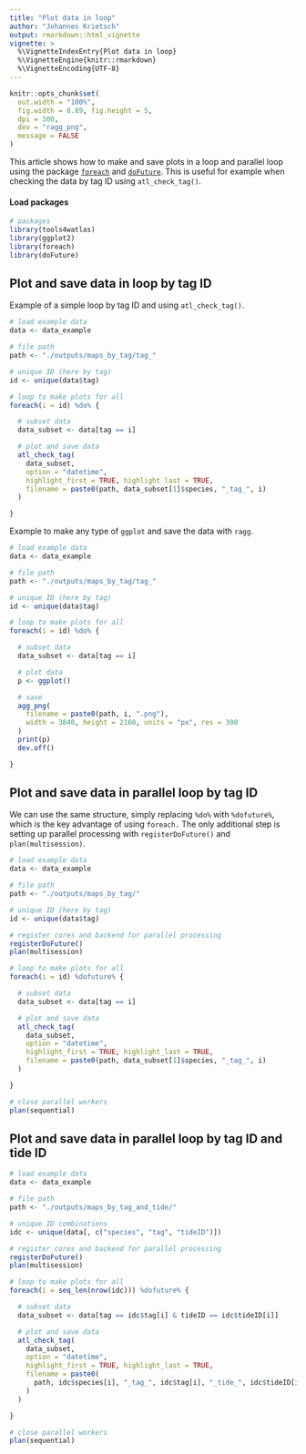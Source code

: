 ```yaml
---
title: "Plot data in loop"
author: "Johannes Krietsch"
output: rmarkdown::html_vignette
vignette: >
  %\VignetteIndexEntry{Plot data in loop}
  %\VignetteEngine{knitr::rmarkdown}
  %\VignetteEncoding{UTF-8}
---
```


```r
knitr::opts_chunk$set(
  out.width = "100%",
  fig.width = 8.89, fig.height = 5,
  dpi = 300,
  dev = "ragg_png",
  message = FALSE
)
```

This article shows how to make and save plots in a loop and parallel loop using the package [`foreach`]() and [`doFuture`](). This is useful for example when checking the data by tag ID using `atl_check_tag()`.

#### Load packages

```r
# packages
library(tools4watlas)
library(ggplot2)
library(foreach)
library(doFuture)
```

## Plot and save data in loop by tag ID

Example of a simple loop by tag ID and using `atl_check_tag()`.

```r
# load example data
data <- data_example

# file path
path <- "./outputs/maps_by_tag/tag_"

# unique ID (here by tag)
id <- unique(data$tag)

# loop to make plots for all
foreach(i = id) %do% {

  # subset data
  data_subset <- data[tag == i]

  # plot and save data
  atl_check_tag(
    data_subset,
    option = "datetime",
    highlight_first = TRUE, highlight_last = TRUE,
    filename = paste0(path, data_subset[1]$species, "_tag_", i)
  )

}
```

Example to make any type of `ggplot` and save the data with `ragg`.

```r
# load example data
data <- data_example

# file path
path <- "./outputs/maps_by_tag/tag_"

# unique ID (here by tag)
id <- unique(data$tag)

# loop to make plots for all
foreach(i = id) %do% {

  # subset data
  data_subset <- data[tag == i]

  # plot data
  p <- ggplot()

  # save
  agg_png(
    filename = paste0(path, i, ".png"),
    width = 3840, height = 2160, units = "px", res = 300
  )
  print(p)
  dev.off()

}
```


## Plot and save data in parallel loop by tag ID

We can use the same structure, simply replacing `%do%` with `%dofuture%`, which is the key advantage of using `foreach.` The only additional step is setting up parallel processing with `registerDoFuture()` and `plan(multisession)`.

```r
# load example data
data <- data_example

# file path
path <- "./outputs/maps_by_tag/"

# unique ID (here by tag)
id <- unique(data$tag)

# register cores and backend for parallel processing
registerDoFuture()
plan(multisession)

# loop to make plots for all
foreach(i = id) %dofuture% {

  # subset data
  data_subset <- data[tag == i]

  # plot and save data
  atl_check_tag(
    data_subset,
    option = "datetime",
    highlight_first = TRUE, highlight_last = TRUE,
    filename = paste0(path, data_subset[1]$species, "_tag_", i)
  )

}

# close parallel workers
plan(sequential)
```
## Plot and save data in parallel loop by tag ID and tide ID

```r
# load example data
data <- data_example

# file path
path <- "./outputs/maps_by_tag_and_tide/"

# unique ID combinations
idc <- unique(data[, c("species", "tag", "tideID")])

# register cores and backend for parallel processing
registerDoFuture()
plan(multisession)

# loop to make plots for all
foreach(i = seq_len(nrow(idc))) %dofuture% {

  # subset data
  data_subset <- data[tag == idc$tag[i] & tideID == idc$tideID[i]]

  # plot and save data
  atl_check_tag(
    data_subset,
    option = "datetime",
    highlight_first = TRUE, highlight_last = TRUE,
    filename = paste0(
      path, idc$species[i], "_tag_", idc$tag[i], "_tide_", idc$tideID[i]
    )
  )

}

# close parallel workers
plan(sequential)
```

